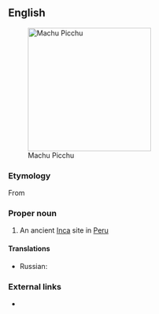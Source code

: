 ==English==
[[File:80 - Machu Picchu - Juin 2009 - edit.jpg|250px|thumb|Machu Picchu]]

===Etymology===
From {{etyl|qu}}

===Proper noun===
{{en-proper noun}}

# An ancient [[Inca]] site in [[Peru]]

====Translations====
{{trans-top|an ancient Inca site in Peru}}
{{trans-mid}}
* Russian: {{t|ru|Мачу-Пикчу|m|tr=Máču-Píkču}} {{indeclinable}}
{{trans-bottom}}

===External links===
* {{pedia}}